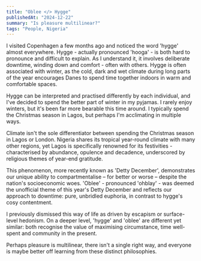 ```yaml
---
title: "Oblee </> Hygge"
publishedAt: "2024-12-22"
summary: "Is pleasure multilinear?"
tags: "People, Nigeria"
---
```


I visited Copenhagen a few months ago and noticed the word 'hygge' almost everywhere. Hygge - actually pronounced 'hooga' - is both hard to pronounce and difficult to explain. As I understand it, it involves deliberate downtime, winding down and comfort - often with others. Hygge is often associated with winter, as the cold, dark and wet climate during long parts of the year encourages Danes to spend time together indoors in warm and comfortable spaces.

Hygge can be interpreted and practised differently by each individual, and I've decided to spend the better part of winter in my pyjamas. I rarely enjoy winters, but it's been far more bearable this time around. I typically spend the Christmas season in Lagos, but perhaps I'm acclimating in multiple ways.

Climate isn't the sole differentiator between spending the Christmas season in Lagos or London. Nigeria shares its tropical year-round climate with many other regions, yet Lagos is specifically renowned for its festivities - characterised by abundance, opulence and decadence, underscored by religious themes of year-end gratitude.

This phenomenon, more recently known as 'Detty December', demonstrates our unique ability to compartmentalise – for better or worse – despite the nation's socioeconomic woes. 'Oblee' - pronounced 'ohblay' - was deemed the unofficial theme of this year's Detty December and reflects our approach to downtime: pure, unbridled euphoria, in contrast to hygge's cosy contentment.

I previously dismissed this way of life as driven by escapism or surface-level hedonism. On a deeper level, 'hygge' and 'oblee' are different yet similar: both recognise the value of maximising circumstance, time well-spent and community in the present.

Perhaps pleasure is multilinear, there isn't a single right way, and everyone is maybe better off learning from these distinct philosophies.
